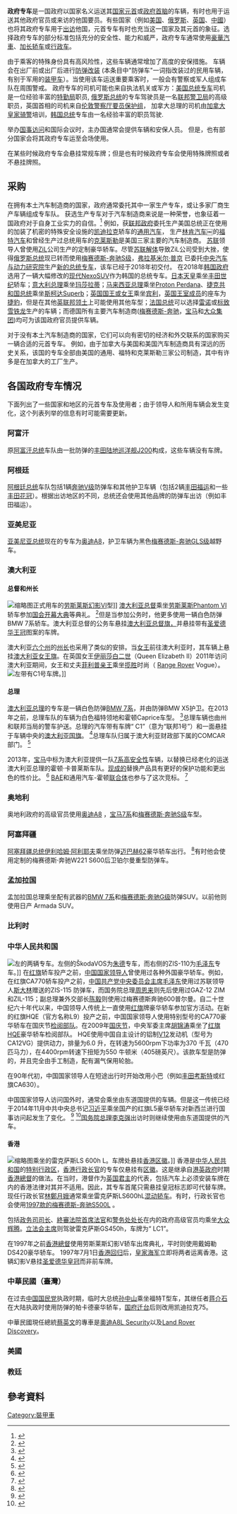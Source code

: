{{translating|英语维基百科|time=2021-01-05T08:16:38+00:00}}
'''政府专车'''是一国政府以国家名义运送其[[国家元首|国家元首]]或[[政府首脑|政府首脑]]的车辆，有时也用于运送其他政府官员或来访的他国要员。有些国家（例如[[美国|美国]]、[[俄罗斯|俄罗斯]]、[[英国|英国]]、[[中华人民共和国|中國]]）也将其政府专车用于[[国事访问|出访]]他国，元首专车有时也充当这一国家及其元首的象征。选择政府专车的部分标准包括充分的安全性、能力和威严，政府专车通常使用[[豪華汽車|豪華汽車]]、[[加长轿车|加长轿车]]或[[行政车|行政车]]。

由于乘客的特殊身份具有高风险性，这些车辆通常增加了高度的安保措施。 车辆会在出厂前或出厂后进行[[防彈車|防弹改装]] (本条目中"防弹车"一词指改装过的民用车辆，有别于军用的[[装甲车|装甲车]]）。当使用该车运送重要乘客时，一般会有警察或军人组成车队在周围警戒。 政府专车的司机可能也来自执法机关或军方：[[美國總統座車|美国总统专车]]司机是一位经验丰富的[[美国特勤局|特勤局]]职员, [[俄罗斯总统|俄罗斯总统]]的专车驾驶员是一名[[联邦警卫局|联邦警卫局]]的高级职员，英国首相的司机来自[[倫敦警察廳|伦敦警察厅]][[保护命令|要员保护组]]， 加拿大总理的司机由[[皇家加拿大騎警|加拿大皇家骑警]]培训，[[大韩民国总统|韩国总统]]专车由一名经验丰富的{{tsl|ko|대통령경호실|大統領警護室}}职员驾驶.

举办[[国事访问|国事访问]]和国际会议时，主办国通常会提供车辆和安保人员。 但是，也有部分国家会将其政府专车运至会场使用。

在某些时候政府专车会悬挂常规车牌；但是也有时候政府专车会使用特殊牌照或者不悬挂牌照。

== 采购 ==
在拥有本土汽车制造商的国家，政府通常委托其中一家生产专车，或让多家厂商生产车辆组成专车队。 获选生产专车对于汽车制造商来说是一种荣誉，也象征着一国政府对于自身工业实力的自信。<ref name="Autoblog.com">{{Cite web|title=On Her Majesty's Service: 2002 Bentley State Limousine|url=http://www.autoblog.com/2008/04/23/on-her-majestys-service-2002-bentley-state-limousine/|accessdate=20 November 2009|publisher=Autoblog.com|archiveurl=https://web.archive.org/web/20090228204352/http://www.autoblog.com/2008/04/23/on-her-majestys-service-2002-bentley-state-limousine|archivedate=28 February 2009}}</ref> 例如，获[[美国联邦政府|联邦政府]]委托生产美国总统正在使用的加装了机密的特殊安全设施的[[凯迪拉克|凯迪拉克]]轿车的[[通用汽车|通用汽车]]， 生产[[林肯汽車|林肯汽车]]￼的[[福特汽车|福特汽车]]和曾经生产过总统用车的[[克萊斯勒集團|克莱斯勒]]是美国三家主要的汽车制造商。 [[苏联|苏联]]领导人曾使用[[利哈乔夫汽车厂|ZiL]]公司生产的定制豪华轿车。尽管[[苏联解体|苏联解体]]导致ZiL公司受到大挫，使得[[俄罗斯总统|俄罗斯总统]]现已转而使用[[梅赛德斯-奔驰S级|梅赛德斯-奔驰S级]]，[[弗拉基米尔·普京|弗拉基米尔·普京]] 已委托[[中央汽车与动力研究院|中央汽车与动力研究院]]生产[[Sundance_Web_Browser_Senat|新的总统专车]]，该车已经于2018年初交付。 在2018年[[韓國中央行政機關|韩国政府]]选用了一辆大幅修改的[[现代汽车内|现代Nexo]]SUV作为韩国的总统专车。[[天皇|日本天皇]]乘坐[[豐田Centry|丰田世纪]]轿车；[[意大利总理|意大利总理]]乘坐[[瑪莎拉蒂|玛莎拉蒂]]；[[马来西亚首相|马来西亚总理]]乘坐[[质子首(第一代)|Proton Perdana]]、[[捷克共和国总统|捷克共和国总统]]乘坐[[斯柯达汽车|斯柯达]][[斯柯達Superb|Superb]]；[[英国君主|英国国王或女王]]乘坐[[賓利|宾利]]，[[英國王室|英国王室成员]]的座车为[[捷豹|捷豹]]，但是在其他[[英聯邦王國|英联邦领土]]上可能使用其他车型；[[法国总统|法国总统]]可以选择[[雷诺|雷诺]]或[[标致雪铁龙集团|标致雪铁龙]]生产的车辆；而德国所有主要汽车制造商([[梅賽德斯-賓士|梅赛德斯-奔驰]]，[[BMW|宝马]]和[[大众集团|大众集团]])均可为该国政府官员提供车辆。

对于没有本土汽车制造商的国家，它们可以向有密切的经济和外交联系的国家购买一辆合适的元首专车。 例如，由于加拿大与美国和美国汽车制造商具有深远的历史关系，该国的专车全部由美国的通用、福特和克莱斯勒三家公司制造，其中有许多是在加拿大的工厂生产。

== 各国政府专车情况 ==
下面列出了一些国家和地区的元首专车及使用者；由于领导人和所用车辆会发生变化，这个列表列举的信息有时可能需要更新。

=== 阿富汗 ===
原[[阿富汗总统|阿富汗总统]]车队由一批防弹的[[豐田陸地巡洋艦|丰田陆地巡洋舰J200]]构成，这些车辆没有车牌。

=== 阿根廷 ===
[[阿根廷总统|阿根廷总统]]车队包括1辆[[奔驰V级|奔驰V级]]防弹车和其他护卫车辆（包括2辆[[丰田福运|丰田福运]]和一些[[丰田卡罗拉|丰田花冠]]）。根据出访地区的不同，总统还会使用其他品牌的防弹车出访（例如丰田福运）。

=== 亚美尼亚 ===
[[亚美尼亚总统|亚美尼亚总统]]现在的专车为[[奥迪A8|奥迪A8]]，护卫车辆为黑色[[梅赛德斯-奔驰|梅赛德斯-奔驰GLS级]]越野车。

=== 澳大利亚 ===

==== 总督和州长 ====
[[File:The_Governor_Generals'_Rolls_Royce.jpg|缩略图]]正式用车的[[勞斯萊斯幻影|劳斯莱斯幻影]]VI型]]
[[澳大利亚总督|澳大利亚总督]]乘坐[[劳斯莱斯幻影VI|劳斯莱斯Phantom VI]]轿车参加[[國會開幕大典|国会开幕大典]]等典礼。 <ref>{{Cite web|title=USRS Australia: Blog for the U.S. Mission to Australia|url=http://www.usrsaustralia.state.gov/blog/tag/bleich/|accessdate=12 December 2011|publisher=Usrsaustralia.state.gov|archiveurl=https://web.archive.org/web/20120101193113/http://www.usrsaustralia.state.gov/blog/tag/bleich/|archivedate=1 January 2012}}</ref>但是当参加公务时，他更多使用一辆白色防弹BMW 7系轿车。澳大利亚总督的公务车悬挂[[澳大利亞總督旗|澳大利亚总督旗，]]并悬挂带有[[圣爱德华王冠|圣爱德华王冠]]图案的车牌。

澳大利亚[[澳大利亚各州总督|六个州]]的[[澳大利亚各州总督|州长]]也采用了类似的安排。当[[澳大利亚君主|女王]]前往澳大利亚时，其车辆上悬挂[[澳大利亚女王|澳大利亚女王旗]]。在英国女王[[伊丽莎白二世|伊丽莎白二世]]（Queen Elizabeth II）2011年访问澳大利亚期间，女王和丈夫[[爱丁堡公爵菲利普亲王|菲利普亲王]]乘坐[[路虎攬勝|揽胜]]时尚（ [[路虎攬勝|Range Rover]] Vogue）。
[[File:Prime_Minister_Rudd_vehicle_1.jpg|左]]带有C1号车牌。]]

==== 总理 ====
[[澳大利亞總理|澳大利亚总理]]的专车是一辆白色防弹[[BMW_7系列|BMW 7系]]，并由防弹BMW X5护卫。在2013年之前，总理车队的车辆为白色福特领地和霍顿Caprice车型。 <ref>{{Cite web|title=PM's new BMWs can survive terror attacks|url=http://www.dailytelegraph.com.au/news/pm-snubs-holden-to-buy-62m-fleet-of-bmws-that-can-withstand-terror-attacks/story-fni0cx4q-1227042363352|date=30 August 2014}}</ref>总理车辆也由州和联邦当局的警车护送。总理的汽车带有车牌“ C1”（意为“联邦1号”）和一面悬挂于车辆中央的[[澳大利亚旗帜列表|澳大利亚国旗]]。 <ref>{{Cite web|title=25% of government car fleet foreign made|url=http://www.caradvice.com.au/27616/over-25-of-government-car-fleet-foreign-made/|accessdate=12 December 2011|author=CarAdvice.com.au|date=6 April 2009|publisher=Car Advice|archive-date=2021-02-24|archive-url=https://web.archive.org/web/20210224155940/https://www.caradvice.com.au/27616/over-25-of-government-car-fleet-foreign-made/|dead-url=no}}</ref>总理车队归属于澳大利亚财政部下属的COMCAR部门。 <ref>{{Cite web|title=PART FOUR: TRAVEL|url=http://www.maps.finance.gov.au/entitlements_handbooks/ministers-of-state/Part_Four_Travel_-_4.4_Car_Transport.asp|author=Australian Department of Finance|archiveurl=https://web.archive.org/web/20150219161517/http://www.maps.finance.gov.au/entitlements_handbooks/ministers-of-state/Part_Four_Travel_-_4.4_Car_Transport.asp|archivedate=19 February 2015}}</ref>

2013年，[[BMW|宝马]]中标为澳大利亚提供一队[[BMW_7系列_(F01)|7系高安全性]]车辆，以替换已经老化的运送澳大利亚总理的霍顿·卡普莱斯车队。[[商业现货|现成的]]替换产品具有更好的保护功能和更出色的性价比。 <ref>{{Cite web|title=Bomb-proof BMWs will replace the Prime Minister's Holden fleet of limousines|url=http://www.dailytelegraph.com.au/news/national/bombproof-bmws-will-replace-the-prime-ministers-holden-fleet-of-limousines/story-fni0xqrc-1226780185117?net_sub_uid=2081203|accessdate=11 December 2013|author=Benson|date=11 December 2013|first=Simon|work=The Daily Telegraph}}</ref> [[贝宜系统|BAE]]和通用汽车-霍顿[[聯盟|联合体]]也参与了这次竞标。 <ref>{{Cite web|title=-Holden angered by media reports it did not submit bid to supply 'blast-proof' vehicles for Australian government VIPs|url=http://www.smh.com.au/federal-politics/political-news/holden-angered-by-media-reports-it-did-not-submit-bid-to-supply-blastproof-vehicles-for-australian-government-vips-20131212-2zaai.html|author=Kenny|date=13 December 2013|first=Mark|work=The Sydney Morning Herald|archiveurl=https://web.archive.org/web/20140623113611/http://www.smh.com.au/federal-politics/political-news/holden-angered-by-media-reports-it-did-not-submit-bid-to-supply-blastproof-vehicles-for-australian-government-vips-20131212-2zaai.html|archivedate=23 June 2014}}</ref>

=== 奥地利 ===
奥地利政府的高级官员使用[[奥迪A8|奥迪A8]] ，[[BMW_7系列|宝马7系]]和[[梅赛德斯-奔驰S级|梅赛德斯·奔驰S级]]车型。

=== 阿塞拜疆 ===
[[阿塞拜疆|阿塞拜疆]][[伊利哈姆·阿利耶夫|总统]][[伊利哈姆·阿利耶夫|伊利哈姆·阿利耶夫]]乘坐防弹[[邁巴赫|迈巴赫62]]豪华轿车出行。 <ref>{{Cite web|title=Archived copy|url=http://president.az/photos/original/4187-94cc66c6c2240eb3f2656f85458b6e29.jpg|accessdate=10 March 2011|archiveurl=https://web.archive.org/web/20110706130810/http://president.az/photos/original/4187-94cc66c6c2240eb3f2656f85458b6e29.jpg|archivedate=6 July 2011}}</ref>有时他会使用定制的梅赛德斯·奔驰W221 S600后卫铂尔曼重型防弹车。

=== 孟加拉国 ===
孟加拉国总理乘坐配有武器的[[BMW_7系列|BMW 7系]]和[[梅賽德斯-賓士G系列|梅赛德斯·奔驰G级]]防弹SUV。以前他则使用日产 Armada SUV。

=== 比利时 ===

=== 中华人民共和国 ===
[[File:Cars_of_Zhu_De_and_Mao_Zedong.jpg|左]]的两辆专车。左侧的ŠkodaVOS为[[朱德|朱德]]专车，而右侧的ZIS-110为[[毛泽东|毛泽东]]专车。]]
在[[红旗轿车|红旗]]轿车投产之前，[[党和国家领导人|中国国家领导人]]曾使用过各种外国豪华轿车。例如，在红旗CA770轿车投产之前，[[中国共产党中央委员会主席|中国共产党中央委员会主席]][[毛泽东|毛泽东]]使用过苏联领导人[[约瑟夫·维萨里奥诺维奇·斯大林|斯大林]]赠送的ZIS-115 防弹车，而国务院总理[[周恩来|周恩来]]则先后使用过GAZ-12 ZIM 和ZIL-115；副总理兼外交部长[[陈毅|陈毅]]则使用过梅赛德斯奔驰600普尔曼。自二十世纪六十年代以来，中国领导人传统上一直使用[[红旗轿车|红旗]]牌豪华轿车参加官方活动。在新的红旗HQE（官方名称L9）投产之前，中国国家领导人使用特别型号的CA770豪华轿车在国庆节[[阅兵|检阅部队]]。在2009年[[首都各界庆祝中华人民共和国成立60周年大会|国庆节]]，中央军委主席[[胡锦涛|胡锦涛]]乘坐了[[紅旗HQE|红旗HQE]]豪华轿车检阅部队。 HQE使用中国自主设计的铝制[[V12发动机|V12]]发动机（型号为CA12VG）提供动力，排量为6.0 升，在转速为5600rpm下功率为370 千瓦（470匹马力），在4400rpm转速下扭矩为550 牛顿米（405磅英尺）。该款车型是防弹的，并且完全由手工制造，配有漏气保用轮胎。

在90年代初，中国国家领导人在短途出行时开始改用小巴（例如[[豐田Coaster|丰田考斯特]]或红旗CA630）。

中国国家领导人访问国外时，通常会乘坐由东道国提供的车辆。但是这一传统已经于2014年11月中共中央总书记[[习近平|习近平]]乘坐国产的红旗L5豪华轿车对新西兰进行国事访问起发生了变化。 <ref name="cctv2014">{{Cite news|title=Limousines Hongqi L5 arrive in New Zealand before President Xi|agency=CCTV News|date=18 November 2014|quote=Two Hongqi (or Red Flag) L5 cars arrived in Auckland, New Zealand recently, according to a verified account from Adelaide SA Radio Stations on Sina Weibo. ... In a report by Guancha.cn, Zhao Zhenyu, a senior diplomat said that there was no previous case of Chinese leaders shipping special vehicles for use in foreign countries as far as he knew. "The guest should follow the convenience of the host," is an internationally common practice. But leaders in the US and Russia usually deliver their limousines to the country they visit, according to the report.}}</ref> <ref>{{Cite news|title=China: Australia trade deal won't hurt New Zealand|agency=Associated Press|date=20 November 2014|quote=Xi spoke to media as he swung through New Zealand at the end of a month of courting international leaders. ... His motorcade, featuring the distinctive Red Flag limousine, drove past both supporters and protesters ...}}</ref>[[中华人民共和国国务院总理|国务院总理]][[李克强|李克强]]出访时则继续使用由东道国提供的汽车。{{Clear}}

==== 香港 ====
[[File:LEXUS_LS_600hL_HKSAR_CE_vehicle.jpg|缩略图]]乘坐的雷克萨斯LS 600h L。车牌处悬挂[[香港特別行政區區徽|香港区徽]]。]]
香港是[[中华人民共和国|中华人民共和国]]的[[特别行政区|特别行政区]]，[[香港特別行政區行政長官|香港行政长官]]的专车仅悬挂有[[香港特別行政區區徽|区徽]]。这是继承自[[港英政府|港英政府]]时期[[香港總督|香港總督]]的做法。在当时，港督作为[[英国君主|英国君主]]的代表，包括汽车上必须安装车牌在内的香港法律对其并不适用。因此，其专车首尾只需悬挂皇冠标志即可代替车牌。现任行政长官[[林鄭月娥|林鄭月娥]]通常乘坐雷克萨斯LS600hL[[混合動力車輛|混动轿车]]。有时，行政长官也会使用[[梅赛德斯-奔驰S级|1997款的梅赛德斯-奔驰S500L]] 。

包括[[香港特別行政區政務司司長|政务司司长]]、[[香港終審法院首席法官|終審法院首席法官]]和[[香港警務處處長|警务处处长]]在内的政府高级官员均乘坐[[大众辉腾|大众辉腾]]。[[香港立法會主席|立法会主席]]则驾驶雷克萨斯GS450h，车牌为“ LC1”。

在1997年之前[[香港總督|香港總督]]使用劳斯莱斯幻影V轿车出席典礼，平时则使用戴姆勒DS420豪华轿车。 1997年7月1日[[香港回归|香港回归]]后，[[英國皇家海軍|皇家海军]]立即将两者运离香港。这辆幻影V悬挂[[圣爱德华王冠|圣爱德华皇冠]]而非前车牌。

===中華民國（臺灣）===
{{main|中華民國總統座車}}
在过去[[中国国民党|中国国民党]]执政时期，临时大总统[[孙中山|孙中山]]乘坐福特T型车，其继任者[[蔣中正|蒋介石]]在大陆执政时使用防弹的帕卡德豪华轿车，[[国府迁台|国府迁台]]后则改用凯迪拉克75。

中華民國現任總統[[蔡英文|蔡英文]]的專車是[[奧迪A8|奧迪A8L Security]]以及[[Land_Rover_Discovery|Land Rover Discovery]]。

===美國===
{{main|美國總統座車|Ground Force One}}

===教廷===
{{main|教宗座駕}}

==參考資料==
{{reflist}}

[[Category:裝甲車|Category:裝甲車]]